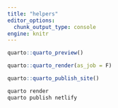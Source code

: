 ```yaml
---
title: "helpers"
editor_options: 
  chunk_output_type: console
engine: knitr
---
```


```r
quarto::quarto_preview()
```

```r
quarto::quarto_render(as_job = F)
```

```r
quarto::quarto_publish_site()
```

```bash
quarto render
quarto publish netlify
```


